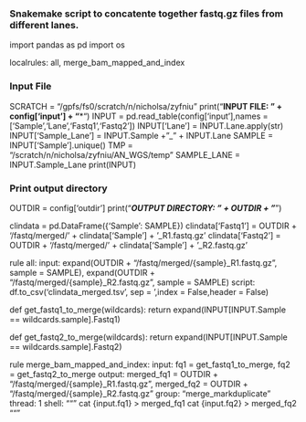 ### Snakemake script to concatente together fastq.gz files from different lanes.

import pandas as pd
import os

localrules: all, merge_bam_mapped_and_index

### Input File
SCRATCH = "/gpfs/fs0/scratch/n/nicholsa/zyfniu"
print("\n***INPUT FILE: " + config['input'] + "***\n")
INPUT = pd.read_table(config['input'],names = ['Sample','Lane','Fastq1','Fastq2'])
INPUT['Lane'] = INPUT.Lane.apply(str)
INPUT['Sample_Lane'] = INPUT.Sample + "_" + INPUT.Lane
SAMPLE =  INPUT['Sample'].unique()
TMP = "/scratch/n/nicholsa/zyfniu/AN_WGS/temp"
SAMPLE_LANE = INPUT.Sample_Lane
print(INPUT)

### Print output directory
OUTDIR = config['outdir']
print("***OUTPUT DIRECTORY: " + OUTDIR + "***")

clindata = pd.DataFrame({'Sample': SAMPLE})
clindata['Fastq1'] = OUTDIR + '/fastq/merged/' + clindata['Sample'] + '_R1.fastq.gz'
clindata['Fastq2'] = OUTDIR + '/fastq/merged/' + clindata['Sample'] + '_R2.fastq.gz'

rule all:
    input:
        expand(OUTDIR + "/fastq/merged/{sample}_R1.fastq.gz", sample = SAMPLE),
        expand(OUTDIR + "/fastq/merged/{sample}_R2.fastq.gz", sample = SAMPLE)
    script:
        df.to_csv('clindata_merged.tsv', sep = '\t',index = False,header = False)


def get_fastq1_to_merge(wildcards):
	return expand(INPUT[INPUT.Sample == wildcards.sample].Fastq1)

def get_fastq2_to_merge(wildcards):
	return expand(INPUT[INPUT.Sample == wildcards.sample].Fastq2)

rule merge_bam_mapped_and_index:
	input:
		fq1 = get_fastq1_to_merge,
        fq2 = get_fastq2_to_merge
	output:
		merged_fq1 = OUTDIR + "/fastq/merged/{sample}_R1.fastq.gz",
        merged_fq2 = OUTDIR + "/fastq/merged/{sample}_R2.fastq.gz"
	group: "merge_markduplicate"
    thread: 1
	shell:
        """
        cat {input.fq1} > merged_fq1
        cat {input.fq2} > merged_fq2
        """

